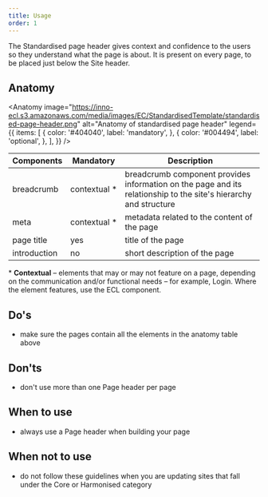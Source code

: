 ```yaml
---
title: Usage
order: 1
---
```



<Paragraph size="lead">
  The Standardised page header gives context and confidence to the users so they
  understand what the page is about. It is present on every page, to be placed
  just below the Site header.
</Paragraph>

## Anatomy

<Anatomy
  image="https://inno-ecl.s3.amazonaws.com/media/images/EC/StandardisedTemplate/standardised-page-header.png"
  alt="Anatomy of standardised page header"
  legend={{
    items: [
      {
        color: '#404040',
        label: 'mandatory',
      },
      {
        color: '#004494',
        label: 'optional',
      },
    ],
  }}
/>

| Components                                                                          | Mandatory          | Description                                                                                                      |
| ----------------------------------------------------------------------------------- | ------------------ | ---------------------------------------------------------------------------------------------------------------- |
| <Link to="/ec/components/navigation/breadcrumb/usage/" standalone>breadcrumb</Link> | contextual&nbsp;\* | breadcrumb component provides information on the page and its relationship to the site's hierarchy and structure |
| meta                                                                                | contextual&nbsp;\* | metadata related to the content of the page                                                                      |
| page title                                                                          | yes                | title of the page                                                                                                |
| introduction                                                                        | no                 | short description of the page                                                                                    |

<Paragraph size="s">
  * <strong>Contextual</strong> – elements that may or may not feature on a
  page, depending on the communication and/or functional needs – for example,
  Login. Where the element features, use the ECL component.
</Paragraph>

## Do's

- make sure the pages contain all the elements in the anatomy table above

## Don'ts

- don't use more than one Page header per page

## When to use

- always use a Page header when building your page

## When not to use

- do not follow these guidelines when you are updating sites that fall under the <Link to="/ec/core-template/">Core</Link> or <Link to="/ec/harmonised-templates/group1/">Harmonised</Link> category
